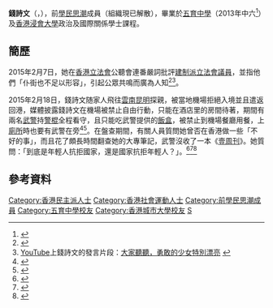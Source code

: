 '''錢詩文'''（{{lang-en|Tiffany Chin}}，{{bd|1995年|4月29日}}），前[[學民思潮|學民思潮]]成員（組織現已解散），畢業於[[五育中學_(香港)|五育中學]]（2013年中六<ref>{{cite web |url=https://sites.google.com/a/nyss.edu.hk/newsletter/2012-13_Monthly_newsletter/201301_Monthly_newsletter/nyss_Highlights/nyss_highlights6 |title=捐血日 |website=五育中學每月通訊 |language= |publisher=五育中學 |date=2013-01 |access-date=2022-06-04 |quote=}}</ref>）及[[香港浸會大學|香港浸會大學]]政治及國際關係學士課程。

== 簡歷 ==
2015年2月7日，她在[[香港立法會|香港立法會]]公聽會連番嚴詞批評[[建制派_(香港)|建制派]][[香港立法會|立法會議員]]，並指他們「仆街也不足以形容」，引起公眾共鳴而廣為人知<ref>{{Cite web |url=http://nextplus.nextmedia.com/news/spot/20150217/154607 |title=鬧建制派仆街錢詩文：我唔係之鋒女友｜壹週Plus｜Next Plus |access-date=2015-02-18 |archive-date=2018-08-07 |archive-url=https://web.archive.org/web/20180807135118/http://nextplus.nextmedia.com/news/spot/20150217/154607 |dead-url=no }}</ref><ref>[[YouTube|YouTube]]上錢詩文的發言片段：[https://www.youtube.com/watch?v=TCJQ_Wz5Myg 大家聽聽，勇敢的少女特別漂亮] {{Wayback|url=https://www.youtube.com/watch?v=TCJQ_Wz5Myg |date=20210214215419 }}</ref>。

2015年2月18日，錢詩文随家人飛往[[雲南|雲南]][[昆明|昆明]]探親，被當地機場拒絕入境並且遣返回港，媒體披露錢詩文在機場被禁止自由行動，只能在酒店里的房間待著，期間有兩名[[武警|武警]]持[[警棍|警棍]]全程看守，且只能吃武警提供的[[飯盒|飯盒]]，被禁止到機場餐廳用餐，上[[廁所|廁所]]時也要有武警在旁<ref>{{cite news |title=占中成員赴滇探親 機場被扣…遭遣返 |url=http://udn.com/news/story/7332/717067-%E5%8D%A0%E4%B8%AD%E6%88%90%E5%93%A1%E8%B5%B4%E6%BB%87%E6%8E%A2%E8%A6%AA-%E6%A9%9F%E5%A0%B4%E8%A2%AB%E6%89%A3%E2%80%A6%E9%81%AD%E9%81%A3%E8%BF%94 |publisher=聯合報 |date=2015年2月20日 |accessdate=2015年2月22日 |archive-date=2020年11月28日 |archive-url=https://web.archive.org/web/20201128175345/https://udn.com/news/story/7332/717067-%E5%8D%A0%E4%B8%AD%E6%88%90%E5%93%A1%E8%B5%B4%E6%BB%87%E6%8E%A2%E8%A6%AA-%E6%A9%9F%E5%A0%B4%E8%A2%AB%E6%89%A3%E2%80%A6%E9%81%AD%E9%81%A3%E8%BF%94 |dead-url=no }}</ref><ref>{{cite news|title=中共踐踏人權 劉曉波、黃之鋒伴侶都遭殃|url=http://news.ltn.com.tw/news/world/breakingnews/1237685|publisher=自由时报|date=2015年2月19日|accessdate=2015年2月22日|archive-date=2020年11月28日|archive-url=https://web.archive.org/web/20201128174337/https://news.ltn.com.tw/news/world/breakingnews/1237685|dead-url=no}}</ref>。在盤查期間，有關人員質問她曾否在香港做一些「不好的事」，而且花了頗長時間翻查她的大專筆記，武警沒收了一本《[[壹周刊|壹周刊]]》。她質問：「到底是年輕人抗拒國家，還是國家抗拒年輕人？」。<ref>{{Cite news |url=http://www.bbc.com/zhongwen/trad/china/2015/02/150219_china_hongkong_student_activist |title=香港學民思潮成員錢詩文雲南機場被扣 |date=2015-02-19 |work=BBC中文網 |accessdate=2017-07-07 |archive-date=2020-12-17 |archive-url=https://web.archive.org/web/20201217093830/https://www.bbc.com/zhongwen/trad/china/2015/02/150219_china_hongkong_student_activist |dead-url=no }}</ref><ref>{{Cite news |url=https://hk.news.appledaily.com/local/daily/article/20150219/19048033 |title=學民錢詩文　被拒入境昆明 |date=2015-02-19 |work=蘋果日報 |accessdate=2020-05-18 |archive-date=2018-06-23 |archive-url=https://web.archive.org/web/20180623222034/https://hk.news.appledaily.com/local/daily/article/20150219/19048033 |dead-url=no }}</ref><ref>{{cite news|title=黃之鋒女友赴雲南探親 機場被扣一通宵|url=http://www.ntdtv.com/xtr/b5/2015/02/19/a1178692_p.html|date=2015-02-19|agency=新唐人電視台新聞資訊港澳|accessdate=2017-07-07|archive-date=2017-08-19|archive-url=https://web.archive.org/web/20170819150252/http://www.ntdtv.com/xtr/b5/2015/02/19/a1178692_p.html|dead-url=no}}</ref>

==參考資料==
{{reflist}}


[[Category:香港民主派人士|Category:香港民主派人士]]
[[Category:香港社會運動人士|Category:香港社會運動人士]]
[[Category:前學民思潮成員|Category:前學民思潮成員]]
[[Category:五育中學校友|Category:五育中學校友]]
[[Category:香港城市大學校友|Category:香港城市大學校友]]
[[Category:錢姓|S]]